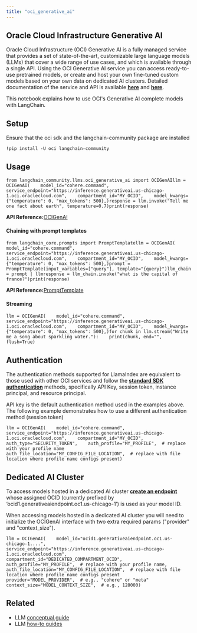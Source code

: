 ```yaml
---
title: "oci_generative_ai"
---
```


## Oracle Cloud Infrastructure Generative AI

Oracle Cloud Infrastructure (OCI) Generative AI is a fully managed service that provides a set of state-of-the-art, customizable large language models (LLMs) that cover a wide range of use cases, and which is available through a single API. Using the OCI Generative AI service you can access ready-to-use pretrained models, or create and host your own fine-tuned custom models based on your own data on dedicated AI clusters. Detailed documentation of the service and API is available **[here](https://docs.oracle.com/en-us/iaas/Content/generative-ai/home.htm)** and **[here](https://docs.oracle.com/en-us/iaas/api/#/en/generative-ai/20231130/)**.

This notebook explains how to use OCI's Generative AI complete models with LangChain.

## Setup

Ensure that the oci sdk and the langchain-community package are installed

```
!pip install -U oci langchain-community
```

## Usage

```
from langchain_community.llms.oci_generative_ai import OCIGenAIllm = OCIGenAI(    model_id="cohere.command",    service_endpoint="https://inference.generativeai.us-chicago-1.oci.oraclecloud.com",    compartment_id="MY_OCID",    model_kwargs={"temperature": 0, "max_tokens": 500},)response = llm.invoke("Tell me one fact about earth", temperature=0.7)print(response)
```

**API Reference:**[OCIGenAI](https://python.langchain.com/api_reference/community/llms/langchain_community.llms.oci_generative_ai.OCIGenAI.html)

#### Chaining with prompt templates

```
from langchain_core.prompts import PromptTemplatellm = OCIGenAI(    model_id="cohere.command",    service_endpoint="https://inference.generativeai.us-chicago-1.oci.oraclecloud.com",    compartment_id="MY_OCID",    model_kwargs={"temperature": 0, "max_tokens": 500},)prompt = PromptTemplate(input_variables=["query"], template="{query}")llm_chain = prompt | llmresponse = llm_chain.invoke("what is the capital of france?")print(response)
```

**API Reference:**[PromptTemplate](https://python.langchain.com/api_reference/core/prompts/langchain_core.prompts.prompt.PromptTemplate.html)

#### Streaming

```
llm = OCIGenAI(    model_id="cohere.command",    service_endpoint="https://inference.generativeai.us-chicago-1.oci.oraclecloud.com",    compartment_id="MY_OCID",    model_kwargs={"temperature": 0, "max_tokens": 500},)for chunk in llm.stream("Write me a song about sparkling water."):    print(chunk, end="", flush=True)
```

## Authentication

The authentication methods supported for LlamaIndex are equivalent to those used with other OCI services and follow the **[standard SDK authentication](https://docs.oracle.com/en-us/iaas/Content/API/Concepts/sdk_authentication_methods.htm)** methods, specifically API Key, session token, instance principal, and resource principal.

API key is the default authentication method used in the examples above. The following example demonstrates how to use a different authentication method (session token)

```
llm = OCIGenAI(    model_id="cohere.command",    service_endpoint="https://inference.generativeai.us-chicago-1.oci.oraclecloud.com",    compartment_id="MY_OCID",    auth_type="SECURITY_TOKEN",    auth_profile="MY_PROFILE",  # replace with your profile name    auth_file_location="MY_CONFIG_FILE_LOCATION",  # replace with file location where profile name configs present)
```

## Dedicated AI Cluster

To access models hosted in a dedicated AI cluster **[create an endpoint](https://docs.oracle.com/en-us/iaas/api/#/en/generative-ai-inference/20231130/)** whose assigned OCID (currently prefixed by ‘ocid1.generativeaiendpoint.oc1.us-chicago-1’) is used as your model ID.

When accessing models hosted in a dedicated AI cluster you will need to initialize the OCIGenAI interface with two extra required params ("provider" and "context\_size").

```
llm = OCIGenAI(    model_id="ocid1.generativeaiendpoint.oc1.us-chicago-1....",    service_endpoint="https://inference.generativeai.us-chicago-1.oci.oraclecloud.com",    compartment_id="DEDICATED_COMPARTMENT_OCID",    auth_profile="MY_PROFILE",  # replace with your profile name,    auth_file_location="MY_CONFIG_FILE_LOCATION",  # replace with file location where profile name configs present    provider="MODEL_PROVIDER",  # e.g., "cohere" or "meta"    context_size="MODEL_CONTEXT_SIZE",  # e.g., 128000)
```

## Related

* LLM [conceptual guide](/oss/concepts/text_llms)
* LLM [how-to guides](/oss/how_to/#llms)
